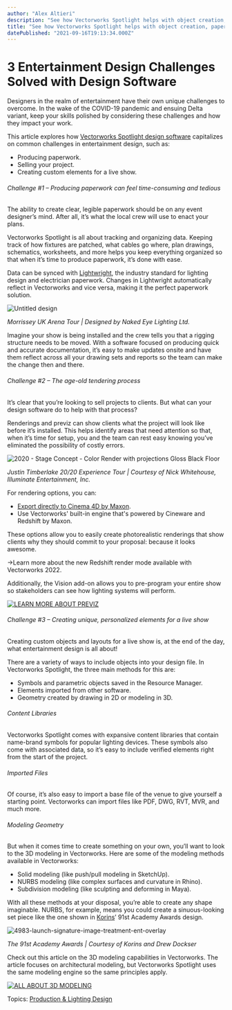 ```yaml
---
author: "Alex Altieri"
description: "See how Vectorworks Spotlight helps with object creation, paperwork, and the tendering process. "
title: "See how Vectorworks Spotlight helps with object creation, paperwork, and the tendering process. " 
datePublished: "2021-09-16T19:13:34.000Z"
---
```

# 3 Entertainment Design Challenges Solved with Design Software

Designers in the realm of entertainment have their own unique challenges to overcome. In the wake of the COVID-19 pandemic and ensuing Delta variant, keep your skills polished by considering these challenges and how they impact your work.

This article explores how [Vectorworks Spotlight design software](http://vectorworks.net/spotlight) capitalizes on common challenges in entertainment design, such as:

* Producing paperwork.
* Selling your project.
* Creating custom elements for a live show.

###### Challenge #1 – Producing paperwork can feel time-consuming and tedious

The ability to create clear, legible paperwork should be on any event designer’s mind. After all, it’s what the local crew will use to enact your plans.

Vectorworks Spotlight is all about tracking and organizing data. Keeping track of how fixtures are patched, what cables go where, plan drawings, schematics, worksheets, and more helps you keep everything organized so that when it’s time to produce paperwork, it’s done with ease.

Data can be synced with [Lightwright](https://www.vectorworks.net/community/partner-network/find-partner/lightwright-llc), the industry standard for lighting design and electrician paperwork. Changes in Lightwright automatically reflect in Vectorworks and vice versa, making it the perfect paperwork solution.

![Untitled design](https://blog.vectorworks.net/hs-fs/hubfs/Blog%20Images/210916_ENT%20Challenges/Untitled%20design.png?width=1440&name=Untitled%20design.png)

_Morrissey UK Arena Tour | Designed by Naked Eye Lighting Ltd._

Imagine your show is being installed and the crew tells you that a rigging structure needs to be moved. With a software focused on producing quick and accurate documentation, it’s easy to make updates onsite and have them reflect across all your drawing sets and reports so the team can make the change then and there.

###### Challenge #2 – The age-old tendering process

It’s clear that you’re looking to sell projects to clients. But what can your design software do to help with that process?

Renderings and previz can show clients what the project will look like before it’s installed. This helps identify areas that need attention so that, when it’s time for setup, you and the team can rest easy knowing you’ve eliminated the possibility of costly errors.   
  
![2020 - Stage Concept - Color Render with projections Gloss Black Floor](https://blog.vectorworks.net/hs-fs/hubfs/Blog%20Images/210916_ENT%20Challenges/2020%20-%20Stage%20Concept%20-%20Color%20Render%20with%20projections%20Gloss%20Black%20Floor.jpg?width=1440&name=2020%20-%20Stage%20Concept%20-%20Color%20Render%20with%20projections%20Gloss%20Black%20Floor.jpg)

_Justin Timberlake 20/20 Experience Tour | Courtesy of Nick Whitehouse, Illuminate Entertainment, Inc._

For rendering options, you can:

* [Export directly to Cinema 4D by Maxon](https://www.maxon.net/cinema-4d/features/vectorworks-integration).
* Use Vectorworks' built-in engine that's powered by Cineware and Redshift by Maxon.

These options allow you to easily create photorealistic renderings that show clients why they should commit to your proposal: because it looks awesome.

→Learn more about the new Redshift render mode available with Vectorworks 2022.

Additionally, the Vision add-on allows you to pre-program your entire show so stakeholders can see how lighting systems will perform.

[![LEARN MORE ABOUT PREVIZ](https://no-cache.hubspot.com/cta/default/3018241/f2dd0b50-c7c5-4ef2-bc00-f56c41646c1c.png)](https://cta-redirect.hubspot.com/cta/redirect/3018241/f2dd0b50-c7c5-4ef2-bc00-f56c41646c1c) 

###### Challenge #3 – Creating unique, personalized elements for a live show

Creating custom objects and layouts for a live show is, at the end of the day, what entertainment design is all about!

There are a variety of ways to include objects into your design file. In Vectorworks Spotlight, the three main methods for this are:

* Symbols and parametric objects saved in the Resource Manager.
* Elements imported from other software.
* Geometry created by drawing in 2D or modeling in 3D.

###### Content Libraries

Vectorworks Spotlight comes with expansive content libraries that contain name-brand symbols for popular lighting devices. These symbols also come with associated data, so it’s easy to include verified elements right from the start of the project.

###### Imported Files

Of course, it’s also easy to import a base file of the venue to give yourself a starting point. Vectorworks can import files like PDF, DWG, RVT, MVR, and much more.

###### Modeling Geometry

But when it comes time to create something on your own, you’ll want to look to the 3D modeling in Vectorworks. Here are some of the modeling methods available in Vectorworks:

* Solid modeling (like push/pull modeling in SketchUp).
* NURBS modeling (like complex surfaces and curvature in Rhino).
* Subdivision modeling (like sculpting and deforming in Maya).

With all these methods at your disposal, you’re able to create any shape imaginable. NURBS, for example, means you could create a sinuous-looking set piece like the one shown in [Korins](http://korinsstudio.com/)’ 91st Academy Awards design.

![4983-launch-signature-image-treatment-ent-overlay](https://blog.vectorworks.net/hs-fs/hubfs/Blog%20Images/210916_ENT%20Challenges/4983-launch-signature-image-treatment-ent-overlay.jpg?width=1440&name=4983-launch-signature-image-treatment-ent-overlay.jpg)

_The 91st Academy Awards | Courtesy of Korins and Drew Dockser_

Check out this article on the 3D modeling capabilities in Vectorworks. The article focuses on architectural modeling, but Vectorworks Spotlight uses the same modeling engine so the same principles apply.

[![ALL ABOUT 3D MODELING](https://no-cache.hubspot.com/cta/default/3018241/165df6c3-c636-43e2-9118-5eea80929f53.png)](https://cta-redirect.hubspot.com/cta/redirect/3018241/165df6c3-c636-43e2-9118-5eea80929f53) 

 Topics: [Production & Lighting Design](https://blog.vectorworks.net/topic/production-lighting-design) 

 